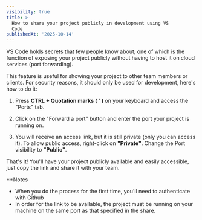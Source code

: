 ```yaml
---
visibility: true
title: >-
  How to share your project publicly in development using VS
  Code
publishedAt: '2025-10-14'
---
```



VS Code holds secrets that few people know about, one of which is the function of exposing your project publicly without having to host it on cloud services (port forwarding).

This feature is useful for showing your project to other team members or clients. For security reasons, it should only be used for development, here's how to do it:

1.  Press **CTRL + Quotation marks ( ' )** on your keyboard and access the "Ports" tab.

    <ImageView imageUrl="/vs01.webp" />
    <Spacer height={36} />

2.  Click on the "Forward a port" button and enter the port your project is running on.

    <ImageView imageUrl="/vs02.webp" />
    <Spacer height={36} />

3.  You will receive an access link, but it is still private (only you can access it). To allow public access, right-click on **"Private"**. Change the Port visibility to **"Public"**.
    <ImageView imageUrl="/vs03.webp" />
    <Spacer height={36} />

That's it! You'll have your project publicly available and easily accessible, just copy the link and share it with your team.

**Notes

- When you do the process for the first time, you'll need to authenticate with Github
- In order for the link to be available, the project must be running on your machine on the same port as that specified in the share.

